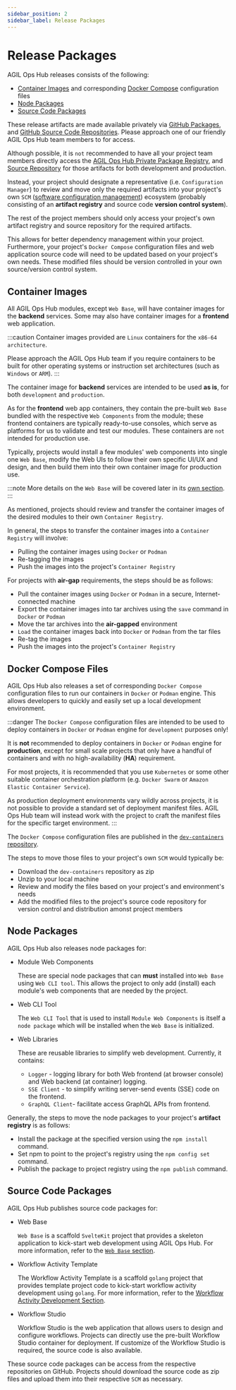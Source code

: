```yaml
---
sidebar_position: 2
sidebar_label: Release Packages
---
```


# Release Packages

AGIL Ops Hub releases consists of the following:

-   [Container Images](#container-images) and corresponding [Docker Compose](#docker-compose-files) configuration files
-   [Node Packages](#node-packages)
-   [Source Code Packages](#source-code-packages)

These release artifacts are made available privately via [GitHub Packages](https://docs.github.com/en/packages), and
[GitHub Source Code Repositories](https://github.com/github). Please approach one of our friendly AGIL Ops Hub team
members to for access.

Although possible, it is `not` recommended to have all your project team members directly access the
[AGIL Ops Hub Private Package Registry](https://github.com/orgs/mssfoobar/packages),
and [Source Repository](https://github.com/mssfoobar/) for those artifacts for both development and production.

Instead, your project should designate a representative (i.e. `Configuration Manager`) to review and move only the
required artifacts into your project's own `SCM`
([software configuration management](https://en.wikipedia.org/wiki/Software_configuration_management)) ecosystem
(probably consisting of an **artifact registry** and source code **version control system**).

The rest of the project members should only access your project's own artifact registry and source repository for the
required artifacts.

This allows for better dependency management within your project. Furthermore, your project's `Docker Compose`
configuration files and web application source code will need to be updated based on your project's own needs. These
modified files should be version controlled in your own source/version control system.

## Container Images

All AGIL Ops Hub modules, except `Web Base`, will have container images for the **backend** services. Some may also have
container images for a **frontend** web application.

:::caution
Container images provided are `Linux` containers for the `x86-64 architecture`.

Please approach the AGIL Ops Hub team if you require containers to be built for other operating systems or instruction
set architectures (such as `Windows` or `ARM`).
:::

The container image for **backend** services are intended to be used **as is**, for both `development` and `production`.

As for the **frontend** web app containers, they contain the pre-built `Web Base` bundled with the respective
`Web Components` from the module; these frontend containers are typically ready-to-use consoles,
which serve as platforms for us to validate and test our modules. These containers are `not` intended for production
use.

Typically, projects would install a few modules' web components into single one `Web Base`, modify the Web UIs to follow
their own specific UI/UX and design, and then build them into their own container image for production use.

:::note
More details on the `Web Base` will be covered later in its [own section](../web-base/overview.md).
:::

As mentioned, projects should review and transfer the container images of the desired modules to their own
`Container Registry`.

In general, the steps to transfer the container images into a `Container Registry` will involve:

-   Pulling the container images using `Docker` or `Podman`
-   Re-tagging the images
-   Push the images into the project's `Container Registry`

For projects with **air-gap** requirements, the steps should be as follows:

-   Pull the container images using `Docker` or `Podman` in a secure, Internet-connected machine
-   Export the container images into tar archives using the `save` command in `Docker` or `Podman`
-   Move the tar archives into the **air-gapped** environment
-   `Load` the container images back into `Docker` or `Podman` from the tar files
-   Re-tag the images
-   Push the images into the project's `Container Registry`

## Docker Compose Files

AGIL Ops Hub also releases a set of corresponding `Docker Compose` configuration files to run our containers in `Docker`
or `Podman` engine. This allows developers to quickly and easily set up a local development environment.

:::danger
The `Docker Compose` configuration files are intended to be used to deploy containers in `Docker` or `Podman` engine for
`development` purposes only!

It is **not** recommended to deploy containers in `Docker` or `Podman` engine for **production**, except for small scale projects that only have a handful
of containers and with no high-availability (**HA**) requirement.

For most projects, it is recommended that you use `Kubernetes` or some other suitable container orchestration platform
(e.g. `Docker Swarm` or `Amazon Elastic Container Service`).

As production deployment environments vary wildly across projects, it is not possible to provide a standard set of
deployment manifest files. AGIL Ops Hub team will instead work with the project to craft the manifest files for the
specific target environment.
:::

The `Docker Compose` configuration files are published in the
[`dev-containers` repository](https://github.com/mssfoobar/dev-containers).

The steps to move those files to your project's own `SCM` would typically be:

-   Download the `dev-containers` repository as zip
-   Unzip to your local machine
-   Review and modify the files based on your project's and environment's needs
-   Add the modified files to the project's source code repository for version control and distribution amonst project
    members

## Node Packages

AGIL Ops Hub also releases node packages for:

-   Module Web Components

    These are special node packages that can **must** installed into `Web Base` using `Web CLI tool`. This
    allows the project to only add (install) each module's web components that are needed by the project.

-   Web CLI Tool

    The `Web CLI Tool` that is used to install `Module Web Components` is itself a `node package` which will be installed
    when the `Web Base` is initialized.

-   Web Libraries

    These are reusable libraries to simplify web development. Currently, it contains:

    -   `Logger` - logging library for both Web frontend (at browser console) and Web backend (at container) logging.
    -   `SSE Client` - to simplify writing server-send events (SSE) code on the frontend.
    -   `GraphQL Client`- facilitate access GraphQL APIs from frontend.

Generally, the steps to move the node packages to your project's **artifact registry** is as follows:

-   Install the package at the specified version using the `npm install` command.
-   Set npm to point to the project's registry using the `npm config set` command.
-   Publish the package to project registry using the `npm publish` command.

## Source Code Packages

AGIL Ops Hub publishes source code packages for:

-   Web Base

    `Web Base` is a scaffold `SvelteKit` project that provides a skeleton application to kick-start web development
    using AGIL Ops Hub. For more information, refer to the [`Web Base` section](../web-base/overview).

-   Workflow Activity Template

    The Workflow Activity Template is a scaffold `golang` project that provides template project code to kick-start
    workflow activity development using `golang`. For more information, refer to the
    [Workflow Activity Development Section](../wfe/development/activity-developer-guide/overview).

-   Workflow Studio

    Workflow Studio is the web application that allows users to design and configure workflows. Projects can directly
    use the pre-built Workflow Studio container for deployment. If customize of the Workflow Studio is required, the
    source code is also available.

These source code packages can be access from the respective repositories on GitHub. Projects should download the source
code as zip files and upload them into their respective `SCM` as necessary.
